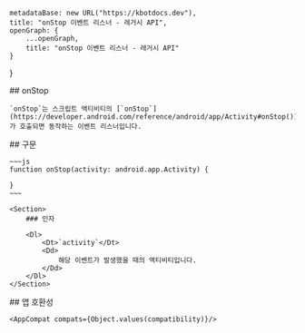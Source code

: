 
    metadataBase: new URL("https://kbotdocs.dev"),
    title: "onStop 이벤트 리스너 - 레거시 API",
    openGraph: {
        ...openGraph,
        title: "onStop 이벤트 리스너 - 레거시 API"
    }
}

<Section>
    ## onStop

    `onStop`는 스크립트 액티비티의 [`onStop`](https://developer.android.com/reference/android/app/Activity#onStop())가 호출되면 동작하는 이벤트 리스너입니다.
</Section>
<Section>
    ## 구문

    ~~~js
    function onStop(activity: android.app.Activity) {

    }
    ~~~

    <Section>
        ### 인자

        <Dl>
            <Dt>`activity`</Dt>
            <Dd>
                해당 이벤트가 발생했을 때의 액티비티입니다.
            </Dd>
        </Dl>
    </Section>
</Section>
<Section>
    ## 앱 호환성

    <AppCompat compats={Object.values(compatibility)}/>
</Section>